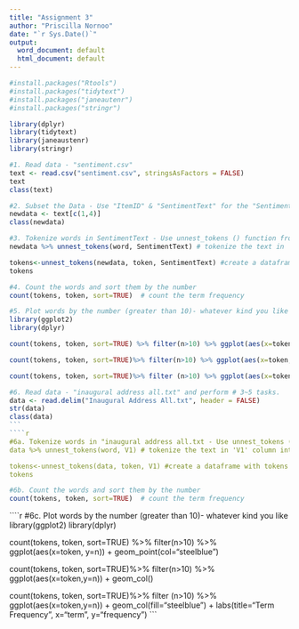 ```yaml
---
title: "Assignment 3"
author: "Priscilla Nornoo"
date: "`r Sys.Date()`"
output:
  word_document: default
  html_document: default
---
```


````r
#install.packages("Rtools")
#install.packages("tidytext")
#install.packages("janeautenr")
#install.packages("stringr")
````

````r
library(dplyr)
library(tidytext)
library(janeaustenr)
library(stringr)
````

````r
#1. Read data - "sentiment.csv"
text <- read.csv("sentiment.csv", stringsAsFactors = FALSE)
text
class(text)
````
````r
#2. Subset the Data - Use "ItemID" & "SentimentText" for the "Sentiment.csv"
newdata <- text[c(1,4)]
class(newdata)
````

````r
#3. Tokenize words in SentimentText - Use unnest_tokens () function from tidytext
newdata %>% unnest_tokens(word, SentimentText) # tokenize the text in 'SentimentText' column into word

tokens<-unnest_tokens(newdata, token, SentimentText) #create a dataframe with tokens and assign to tokens
tokens
````

````r
#4. Count the words and sort them by the number
count(tokens, token, sort=TRUE)  # count the term frequency
````

````r
#5. Plot words by the number (greater than 10)- whatever kind you like
library(ggplot2)
library(dplyr)

count(tokens, token, sort=TRUE) %>% filter(n>10) %>% ggplot(aes(x=token, y=n)) + geom_point(col="steelblue") 

count(tokens, token, sort=TRUE)%>% filter(n>10) %>% ggplot(aes(x=token,y=n)) + geom_col()

count(tokens, token, sort=TRUE)%>% filter (n>10) %>% ggplot(aes(x=token,y=n)) + geom_col(fill="steelblue") + labs(title="Term Frequency", x="term", y="frequency") 
````
````r
#6. Read data - "inaugural address all.txt" and perform # 3~5 tasks.
data <- read.delim("Inaugural Address All.txt", header = FALSE)
str(data)
class(data)
```
````r
#6a. Tokenize words in "inaugural address all.txt - Use unnest_tokens () function from tidytext
data %>% unnest_tokens(word, V1) # tokenize the text in 'V1' column into word

tokens<-unnest_tokens(data, token, V1) #create a dataframe with tokens and assign to tokens
tokens
````
````r
#6b. Count the words and sort them by the number
count(tokens, token, sort=TRUE)  # count the term frequency
````
````r
#6c. Plot words by the number (greater than 10)- whatever kind you like
library(ggplot2)
library(dplyr)

count(tokens, token, sort=TRUE) %>% filter(n>10) %>% ggplot(aes(x=token, y=n)) + geom_point(col="steelblue") 

count(tokens, token, sort=TRUE)%>% filter(n>10) %>% ggplot(aes(x=token,y=n)) + geom_col()

count(tokens, token, sort=TRUE)%>% filter (n>10) %>% ggplot(aes(x=token,y=n)) + geom_col(fill="steelblue") + labs(title="Term Frequency", x="term", y="frequency")
```



